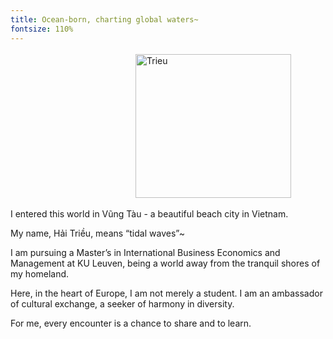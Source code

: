 ```yaml
---
title: Ocean-born, charting global waters~
fontsize: 110%
---
```

<img src="images/profile-photo.png" alt="Trieu" width="249" height="230" style="float:middle;margin:3px 200px"/> 

I entered this world in Vũng Tàu - a beautiful beach city in Vietnam. 

My name, Hải Triều, means "tidal waves"~

I am pursuing a Master's in International Business Economics and Management at KU Leuven, being a world away from the tranquil shores of my homeland. 

Here, in the heart of Europe, I am not merely a student. I am an ambassador of cultural exchange, a seeker of harmony in diversity. 

For me, every encounter is a chance to share and to learn.


